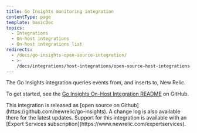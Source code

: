 ```yaml
---
title: Go Insights monitoring integration
contentType: page
template: basicDoc
topics:
  - Integrations
  - On-host integrations
  - On-host integrations list
redirects:
  - /docs/go-insights-open-source-integration/
  - >-
    /docs/integrations/host-integrations/open-source-host-integrations-list/go-insights-open-source-integration/
---
```


The Go Insights integration queries events from, and inserts to, New Relic.

To get started, see the [Go Insights On-Host Integration README](https://github.com/newrelic/go-insights) on GitHub.

<Callout variant="tip">
  This integration is released as [open source on Github](https://github.com/newrelic/go-insights). A change log is also available there for the latest updates. Support for this integration is available with an [Expert Services subscription](https://www.newrelic.com/expertservices).
</Callout>
